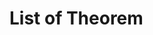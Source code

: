 # List of Theorem

::: {show-in="html"}
<object data="202406070931-ListOfTheorem.pdf" type="application/pdf" width="100%" height=1050></object>
:::